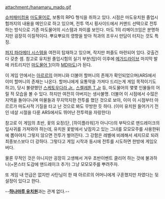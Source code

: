 attachment:/hanamaru_mado.gif

[[슈퍼패미컴]]용 [[마도물어]]로, 보통의 RPG 형식을 취하고 있다. 시점은 마도유치원 졸업시험까지의 내용을 메인으로 하고 있으며, 전투 역시 횡사이드에서 커맨드 선택으로 전투하는 방식으로 기존 마도물어의 시스템과 차이를 보인다. 마도 1의 리메이크임은 분명하지만 굉장히 이질적이다. 뿌요뿌요의 영향을 받아 적과의 조우시 만담이 터지는 것도 특징.

[[퍼지 파라메터 시스템]]을 여전히 탑재하고 있으며, 작지만 퍼즐도 마련되어 있다. 갖출건 다 갖춘 셈. 참고로 유치원 졸업시험의 실기 부분(탑)이 이후에 [[메가드라이브]] 마지막 발매 카트리지인 [[마도물어 1]](이하 [[MD마도]])가 된다. 

이 게임 안에서는 [[아르르]]의 어머니와 더불어 할머니의 존재가 확인되었으며(ARS에서 이미 할머니의 존재는 나온다. 할머니에게 요통약을 가져다 드리는게 게임 목적이기도 하고), 당시 불량했던 [[스케토우다라 Jr.]], [[스켈레톤 T Jr]] 등, 마도물어의 몇몇 인물들의 어릴 적 모습을 볼 수 있다. 하지만 여전히 아버지는 생사불명. 더불어 이 시점에서 수많은 지역을 돌아다니며 마물들과 무지막지한 전투를 했던 것으로 보아, 이미 이 시점부터 아르르가 마도사적 기질을 타고 난 것으로 봐도 무방한 듯 하다.
(이미 유치원 들어가기 전인 네살 시절을 다룬 ARS에서도 뛰어난 전투력을 자랑한다)

참고로 이 게임의 초반, 꽃의 요정(단, [하이플라워]가 아니다)의 부탁으로 맨드레이크의 잎사귀를 가져와야 하는데, 유치원 꽃밭에서 낮잠자고 있는 그녀를 모모모주를 사용한뒤에 뽑아야지 그렇지 않으면 전투가 벌어진다. 그 강함은 레벨에 비례해서 세지므로 되려 최종보스보다 더 강하다. 그렇다고 게임 시작과 동시에 전투를 시도하면 한방에 게임오버다. 

물론 무적인 것은 아니지만 굉장히 고생해서 겨우 초반이벤트 클리어 하는 것에 불과하니(+몬스터 도감에 맨드레이크 추가) 그냥 모모모주를 뿌려주자.

또 게임 내 언급은 없지만 사탄님이 한 때 아르르의 어머니에게 구혼했지만 차였다는 뒷설정이 있다고 한다. 

--'''[[하나마루 유치원]]'''과는 관계 없다.--
